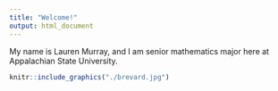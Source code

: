 ```yaml
---
title: "Welcome!"
output: html_document
---
```


My name is Lauren Murray, and I am senior mathematics major  here at Appalachian State University.

```r
knitr::include_graphics("./brevard.jpg")

```



